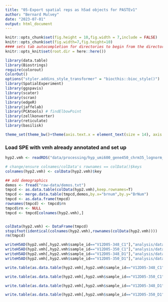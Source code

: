 ```yaml
---
title: "05-Export spatial reps as h5ad objects for PASTEv1"
author: "Bernard Mulvey"
date: "2023-07-01"
output: html_document
---
```


```r
knitr::opts_chunk$set(fig.height = 10,fig.width = 7,include = FALSE)
knitr::opts_chunk$set(fig.width=7,fig.height=10)
#### sets tab autocompletion for directories to begin from the directory containing the .Rproj session, instead of the script's directory if different
knitr::opts_knit$set(root.dir = here::here())

library(data.table)
library(Biostrings)
require(colorout)
ColorOut()
options("styler.addins_style_transformer" = "biocthis::bioc_style()")
library(SpatialExperiment)
library(ggspavis)
library(scater)
library(scran)
library(edgeR)
library(jaffelab)
library(PCAtools) # findElbowPoint
library(zellkonverter)
library(reticulate)
library(basilisk)

theme_set(theme_bw()+theme(axis.text.x = element_text(size = 14), axis.title.x = element_text(size = 16), axis.text.y = element_text(size = 14), axis.title.y = element_text(size =16), plot.title = element_text(size = 20,hjust=0.5), strip.text = element_text(size=18), legend.text = element_text(size=10), legend.title = element_text(size=11,hjust=0.5)))
```


### Load SPE with vmh already annotated and set up
```r
hyp2.vmh <- readRDS("data/processing/hyp_umi600_gene450_chrm35_lognorm_061323_HarmonyBSpc-q2VMH_rowname-key.RDS")

# change/ensure colnames/colData's rownames == colData()$keys
colnames(hyp2.vmh) <- colData(hyp2.vmh)$key

## add demographics
demos <- fread("raw-data/demos.txt")
tmpcd <- as.data.table(colData(hyp2.vmh),keep.rownames=T)
tmpcd <- merge.data.table(tmpcd,demos,by.x="brnum",by.y="BrNum")
tmpcd <- as.data.frame(tmpcd)
rownames(tmpcd) <- tmpcd$rn
tmpcd$rn <- NULL
tmpcd <- tmpcd[colnames(hyp2.vmh),]


colData(hyp2.vmh) <- DataFrame(tmpcd) 
stopifnot(identical(colnames(hyp2.vmh),rownames(colData(hyp2.vmh))))
rm(tmpcd)

writeH5AD(hyp2.vmh[,hyp2.vmh$sample_id=="V12D05-348_C1"],"analysis/data/H04-2cluster-consensus-VMH/Comparative DE approaches/d1s1.h5ad")
writeH5AD(hyp2.vmh[,hyp2.vmh$sample_id=="V12D05-350_C1"],"analysis/data/H04-2cluster-consensus-VMH/Comparative DE approaches/d1s2.h5ad")
writeH5AD(hyp2.vmh[,hyp2.vmh$sample_id=="V12D05-348_D1"],"analysis/data/H04-2cluster-consensus-VMH/Comparative DE approaches/d2s1.h5ad")
writeH5AD(hyp2.vmh[,hyp2.vmh$sample_id=="V12D05-350_D1"],"analysis/data/H04-2cluster-consensus-VMH/Comparative DE approaches/d2s2.h5ad")

write.table(as.data.table(hyp2.vmh[,hyp2.vmh$sample_id=="V12D05-348_C1"]@int_colData@listData$spatialCoords),"analysis/data/H04-2cluster-consensus-VMH/Comparative DE approaches/d1s1_coord.csv",row.names=F,col.names=F,sep=',')

write.table(as.data.table(hyp2.vmh[,hyp2.vmh$sample_id=="V12D05-350_C1"]@int_colData@listData$spatialCoords),"analysis/data/H04-2cluster-consensus-VMH/Comparative DE approaches/d1s2_coord.csv",row.names=F,col.names=F,sep=',')

write.table(as.data.table(hyp2.vmh[,hyp2.vmh$sample_id=="V12D05-348_D1"]@int_colData@listData$spatialCoords),"analysis/data/H04-2cluster-consensus-VMH/Comparative DE approaches/d2s1_coord.csv",row.names=F,col.names=F,sep=',')

write.table(as.data.table(hyp2.vmh[,hyp2.vmh$sample_id=="V12D05-350_D1"]@int_colData@listData$spatialCoords),"analysis/data/H04-2cluster-consensus-VMH/Comparative DE approaches/d2s2_coord.csv",row.names=F,col.names=F,sep=',')
```

```r

```
